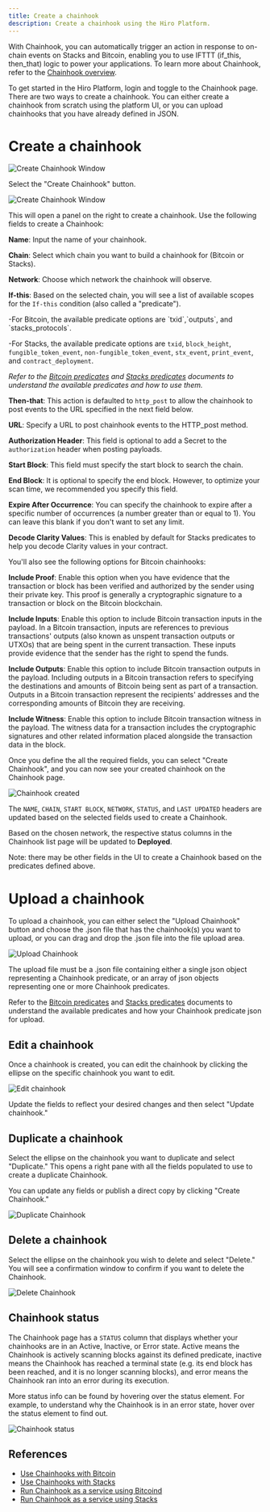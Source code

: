 ```yaml
---
title: Create a chainhook
description: Create a chainhook using the Hiro Platform.
---
```


With Chainhook, you can automatically trigger an action in response to on-chain events on Stacks and Bitcoin, enabling you to use IFTTT (if_this, then_that) logic to power your applications. To learn more about Chainhook, refer to the [Chainhook overview](/stacks/chainhook).

To get started in the Hiro Platform, login and toggle to the Chainhook page. There are two ways to create a chainhook. You can either create a chainhook from scratch using the platform UI, or you can upload chainhooks that you have already defined in JSON.

# Create a chainhook

![Create Chainhook Window](../images/chainhook-select-chainhook-tab.jpeg)

Select the "Create Chainhook" button.

![Create Chainhook Window](../images/chainhook-create-chainhook-window.jpeg)

This will open a panel on the right to create a chainhook. Use the following fields to create a Chainhook:

**Name**: Input the name of your chainhook.

**Chain**: Select which chain you want to build a chainhook for (Bitcoin or Stacks).

**Network**: Choose which network the chainhook will observe.

**If-this**: Based on the selected chain, you will see a list of available scopes for the `If-this` condition (also called a "predicate").

<Callout title="Available Predicate Scopes">
  -For Bitcoin, the available predicate options are `txid`,`outputs`, and
  `stacks_protocols`.
  
  -For Stacks, the available predicate options are
  `txid`, `block_height`, `fungible_token_event`, `non-fungible_token_event`,
  `stx_event`, `print_event`, and `contract_deployment`.

_Refer to the [Bitcoin predicates](../../chainhook/guides/chainhooks-with-bitcoin.md) and [Stacks predicates](../../chainhook/guides/chainhooks-with-stacks.md) documents to understand the available predicates and how to use them._

</Callout>

**Then-that**: This action is defaulted to `http_post` to allow the chainhook to post events to the URL specified in the next field below.

**URL**: Specify a URL to post chainhook events to the HTTP_post method.

**Authorization Header**: This field is optional to add a Secret to the `authorization` header when posting payloads.

**Start Block**: This field must specify the start block to search the chain.

**End Block**: It is optional to specify the end block. However, to optimize your scan time, we recommended you specify this field.

**Expire After Occurrence**: You can specify the chainhook to expire after a specific number of occurrences (a number greater than or equal to 1). You can leave this blank if you don't want to set any limit.

**Decode Clarity Values**: This is enabled by default for Stacks predicates to help you decode Clarity values in your contract.

You'll also see the following options for Bitcoin chainhooks:

**Include Proof**: Enable this option when you have evidence that the transaction or block has been verified and authorized by the sender using their private key. This proof is generally a cryptographic signature to a transaction or block on the Bitcoin blockchain.

**Include Inputs**: Enable this option to include Bitcoin transaction inputs in the payload. In a Bitcoin transaction, inputs are references to previous transactions' outputs (also known as unspent transaction outputs or UTXOs) that are being spent in the current transaction. These inputs provide evidence that the sender has the right to spend the funds.

**Include Outputs**: Enable this option to include Bitcoin transaction outputs in the payload. Including outputs in a Bitcoin transaction refers to specifying the destinations and amounts of Bitcoin being sent as part of a transaction. Outputs in a Bitcoin transaction represent the recipients' addresses and the corresponding amounts of Bitcoin they are receiving.

**Include Witness**: Enable this option to include Bitcoin transaction witness in the payload. The witness data for a transaction includes the cryptographic signatures and other related information placed alongside the transaction data in the block.

Once you define the all the required fields, you can select "Create Chainhook", and you can now see your created chainhook on the Chainhook page.

![Chainhook created](../images/chainhook-created.jpeg)

The `NAME`, `CHAIN`, `START BLOCK`, `NETWORK`, `STATUS`, and `LAST UPDATED` headers are updated based on the selected fields used to create a Chainhook.

Based on the chosen network, the respective status columns in the Chainhook list page will be updated to **Deployed**.

Note: there may be other fields in the UI to create a Chainhook based on the predicates defined above.

# Upload a chainhook

To upload a chainhook, you can either select the "Upload Chainhook" button and choose the .json file that has the chainhook(s) you want to upload, or you can drag and drop the .json file into the file upload area.

![Upload Chainhook](../images/chainhook-upload.jpeg)

The upload file must be a .json file containing either a single json object representing a Chainhook predicate, or an array of json objects representing one or more Chainhook predicates.

Refer to the [Bitcoin predicates](../../chainhook/predicates/bitcoin) and [Stacks predicates](../../chainhook/predicates/stacks) documents to understand the available predicates and how your Chainhook predicate json for upload.

## Edit a chainhook

Once a chainhook is created, you can edit the chainhook by clicking the ellipse on the specific chainhook you want to edit.

![Edit chainhook](../images/chainhook-edit-chainhook.jpeg)

Update the fields to reflect your desired changes and then select "Update chainhook."

## Duplicate a chainhook

Select the ellipse on the chainhook you want to duplicate and select "Duplicate." This opens a right pane with all the fields populated to use to create a duplicate Chainhook.

You can update any fields or publish a direct copy by clicking "Create Chainhook."

![Duplicate Chainhook](../images/chainhook-duplicate.jpeg)

## Delete a chainhook

Select the ellipse on the chainhook you wish to delete and select "Delete." You will see a confirmation window to confirm if you want to delete the Chainhook.

![Delete Chainhook](../images/chainhook-delete-confirmation-window.jpeg)

## Chainhook status

The Chainhook page has a `STATUS` column that displays whether your chainhooks are in an Active, Inactive, or Error state. Active means the Chainhook is actively scanning blocks against its defined predicate, inactive means the Chainhook has reached a terminal state (e.g. its end block has been reached, and it is no longer scanning blocks), and error means the Chainhook ran into an error during its execution.

More status info can be found by hovering over the status element. For example, to understand why the Chainhook is in an error state, hover over the status element to find out.

![Chainhook status](../images/chainhook-status-info.jpeg)

## References

- [Use Chainhooks with Bitcoin](../../chainhook/guides/chainhooks-with-bitcoin.md)
- [Use Chainhooks with Stacks](../../chainhook/guides/chainhooks-with-stacks.md)
- [Run Chainhook as a service using Bitcoind](../../chainhook/guides/chainhook-as-a-service-bitcoind.md)
- [Run Chainhook as a service using Stacks](../../chainhook/guides/chainhook-as-a-service-stacks.md)
